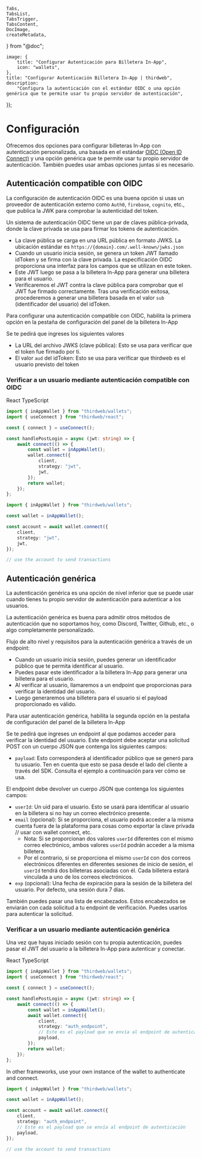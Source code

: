 	Tabs,
	TabsList,
	TabsTrigger,
	TabsContent,
	DocImage,
	createMetadata,
} from "@doc";

	image: {
		title: "Configurar Autenticación para Billetera In-App",
		icon: "wallets",
	},
	title: "Configurar Autenticación Billetera In-App | thirdweb",
	description:
		"Configura la autenticación con el estándar OIDC o una opción genérica que te permite usar tu propio servidor de autenticación",
});

# Configuración

Ofrecemos dos opciones para configurar billeteras In-App con autenticación personalizada, una basada en el estándar [OIDC (Open ID Connect)](https://openid.net/developers/how-connect-works/) y una opción genérica que te permite usar tu propio servidor de autenticación. También puedes usar ambas opciones juntas si es necesario.

## Autenticación compatible con OIDC

La configuración de autenticación OIDC es una buena opción si usas un proveedor de autenticación externo como `Auth0`, `firebase`, `cognito`, etc., que publica la JWK para comprobar la autenticidad del token.

Un sistema de autenticación OIDC tiene un par de claves pública-privada, donde la clave privada se usa para firmar los tokens de autenticación.

- La clave pública se carga en una URL pública en formato JWKS. La ubicación estándar es `https://{domain}.com/.well-known/jwks.json`
- Cuando un usuario inicia sesión, se genera un token JWT llamado idToken y se firma con la clave privada. La especificación OIDC proporciona una interfaz para los campos que se utilizan en este token.
- Este JWT luego se pasa a la billetera In-App para generar una billetera para el usuario.
- Verificaremos el JWT contra la clave pública para comprobar que el JWT fue firmado correctamente. Tras una verificación exitosa, procederemos a generar una billetera basada en el valor `sub` (identificador del usuario) del idToken.

Para configurar una autenticación compatible con OIDC, habilita la primera opción en la pestaña de configuración del panel de la billetera In-App

<DocImage src={EWCustomAuthdb} />

Se te pedirá que ingreses los siguientes valores

- La URL del archivo JWKS (clave pública): Esto se usa para verificar que el token fue firmado por ti.
- El valor `aud` del idToken: Esto se usa para verificar que thirdweb es el usuario previsto del token

### Verificar a un usuario mediante autenticación compatible con OIDC

<Tabs defaultValue="react">
<TabsList>
	<TabsTrigger value="react">React</TabsTrigger>
	<TabsTrigger value="typescript">TypeScript</TabsTrigger>
</TabsList>

<TabsContent value="react">

```typescript
import { inAppWallet } from "thirdweb/wallets";
import { useConnect } from "thirdweb/react";

const { connect } = useConnect();

const handlePostLogin = async (jwt: string) => {
	await connect(() => {
		const wallet = inAppWallet();
		wallet.connect({
			client,
			strategy: "jwt",
			jwt,
		});
		return wallet;
	});
};
```

</TabsContent>

<TabsContent value="typescript">

```typescript
import { inAppWallet } from "thirdweb/wallets";

const wallet = inAppWallet();

const account = await wallet.connect({
	client,
	strategy: "jwt",
	jwt,
});

// use the account to send transactions
```

</TabsContent>
</Tabs>

## Autenticación genérica

La autenticación genérica es una opción de nivel inferior que se puede usar cuando tienes tu propio servidor de autenticación para autenticar a los usuarios.

La autenticación genérica es buena para admitir otros métodos de autenticación que no soportamos hoy, como Discord, Twitter, Github, etc., o algo completamente personalizado.

Flujo de alto nivel y requisitos para la autenticación genérica a través de un endpoint:

- Cuando un usuario inicia sesión, puedes generar un identificador público que te permita identificar al usuario.
- Puedes pasar este identificador a la billetera In-App para generar una billetera para el usuario.
- Al verificar al usuario, llamaremos a un endpoint que proporcionas para verificar la identidad del usuario.
- Luego generaremos una billetera para el usuario si el payload proporcionado es válido.

<DocImage src={EWCustomAuth} />

Para usar autenticación genérica, habilita la segunda opción en la pestaña de configuración del panel de la billetera In-App

<DocImage src={EWCustomAuthdb2} />

Se te pedirá que ingreses un endpoint al que podamos acceder para verificar la identidad del usuario. Este endpoint debe aceptar una solicitud POST con un cuerpo JSON que contenga los siguientes campos:

- `payload`: Esto corresponderá al identificador público que se generó para tu usuario. Ten en cuenta que esto se pasa desde el lado del cliente a través del SDK. Consulta el ejemplo a continuación para ver cómo se usa.

El endpoint debe devolver un cuerpo JSON que contenga los siguientes campos:

- `userId`: Un uid para el usuario. Esto se usará para identificar al usuario en la billetera si no hay un correo electrónico presente.
- `email` (opcional): Si se proporciona, el usuario podrá acceder a la misma cuenta fuera de la plataforma para cosas como exportar la clave privada // usar con wallet connect, etc.
  - Nota: Si se proporcionan dos valores `userId` diferentes con el mismo correo electrónico, ambos valores `userId` podrán acceder a la misma billetera.
  - Por el contrario, si se proporciona el mismo `userId` con dos correos electrónicos diferentes en diferentes sesiones de inicio de sesión, el `userId` tendrá dos billeteras asociadas con él. Cada billetera estará vinculada a uno de los correos electrónicos.
- `exp` (opcional): Una fecha de expiración para la sesión de la billetera del usuario. Por defecto, una sesión dura 7 días.

También puedes pasar una lista de encabezados. Estos encabezados se enviarán con cada solicitud a tu endpoint de verificación. Puedes usarlos para autenticar la solicitud.

### Verificar a un usuario mediante autenticación genérica

Una vez que hayas iniciado sesión con tu propia autenticación, puedes pasar el JWT del usuario a la billetera In-App para autenticar y conectar.

<Tabs defaultValue="react">
<TabsList>
	<TabsTrigger value="react">React</TabsTrigger>
	<TabsTrigger value="typescript">TypeScript</TabsTrigger>
</TabsList>

<TabsContent value="react">

```typescript
import { inAppWallet } from "thirdweb/wallets";
import { useConnect } from "thirdweb/react";

const { connect } = useConnect();

const handlePostLogin = async (jwt: string) => {
	await connect(() => {
		const wallet = inAppWallet();
		await wallet.connect({
			client,
			strategy: "auth_endpoint",
			// Este es el payload que se envía al endpoint de autenticación
			payload,
		});
		return wallet;
	});
};
```

</TabsContent>

<TabsContent value="typescript">

In other frameworks, use your own instance of the wallet to authenticate and connect.

```typescript
import { inAppWallet } from "thirdweb/wallets";

const wallet = inAppWallet();

const account = await wallet.connect({
	client,
	strategy: "auth_endpoint",
	// Este es el payload que se envía al endpoint de autenticación
	payload,
});

// use the account to send transactions
```

</TabsContent>
</Tabs>
